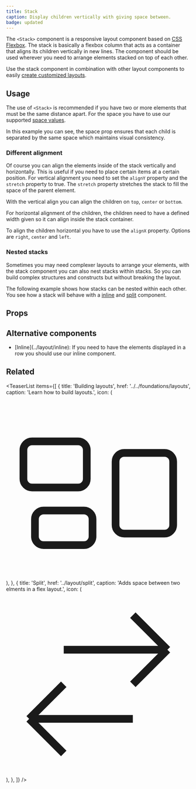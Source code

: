 ```yaml
---
title: Stack
caption: Display children vertically with giving space between.
badge: updated
---
```


The `<Stack>` component is a responsive layout component based on [CSS Flexbox](https://developer.mozilla.org/en-US/docs/Learn/CSS/CSS_layout/Flexbox). The stack is basically a flexbox column that acts as a container that aligns its children vertically in new lines. The component should be used wherever you need to arrange elements stacked on top of each other.

Use the stack component in combination with other layout components to easily [create customized layouts](../../foundations/layouts).

## Usage

The use of `<Stack>` is recommended if you have two or more elements that must be the same distance apart. For the space you have to use our supported [space values](../../introduction/design-tokens#spacing).

In this example you can see, the space prop ensures that each child is separated by the same space which maintains visual consistency.

<ComponentDemo file="./stack-spacing.demo.tsx" />

### Different alignment

Of course you can align the elements inside of the stack vertically and horizontally. This is useful if you need to place certain items at a certain position. For vertical alignment you need to set the `alignY` property and the `stretch` property to true. The `stretch` property stretches the stack to fill the space of the parent element.

With the vertical align you can align the children on `top`, `center` or `bottom`.

<ComponentDemo file="./stack-vertical.demo.tsx" />

For horizontal alignment of the children, the children need to have a defined width given so it can align inside the stack container.

To align the children horizontal you have to use the `alignX` property. Options are `right`, `center` and `left`.

<ComponentDemo file="./stack-horizontal.demo.tsx" />

### Nested stacks

Sometimes you may need complexer layouts to arrange your elements, with the stack component you can also nest stacks within stacks. So you can build complex structures and constructs but without breaking the layout.

The following example shows how stacks can be nested within each other. You see how a stack will behave with a [inline](../layout/inline) and [split](../layout/split) component.

<ComponentDemo file="./stack-nested.demo.tsx" />

## Props

<StorybookHintMessage component={title} />

<PropsTable component={title} />

## Alternative components

<ul>
  <li>
    [Inline](../layout/inline): If you need to have the elements displayed in a
    row you should use our inline component.
  </li>
</ul>

## Related

<TeaserList
  items={[
    {
      title: 'Building layouts',
      href: '../../foundations/layouts',
      caption: 'Learn how to build layouts.',
      icon: (
        <svg
          xmlns="http://www.w3.org/2000/svg"
          fill="none"
          viewBox="0 0 24 24"
          strokeWidth={1.5}
          stroke="currentColor"
          className="size-6"
        >
          <path
            strokeLinecap="round"
            strokeLinejoin="round"
            d="M2.25 7.125C2.25 6.504 2.754 6 3.375 6h6c.621 0 1.125.504 1.125 1.125v3.75c0 .621-.504 1.125-1.125 1.125h-6a1.125 1.125 0 0 1-1.125-1.125v-3.75ZM14.25 8.625c0-.621.504-1.125 1.125-1.125h5.25c.621 0 1.125.504 1.125 1.125v8.25c0 .621-.504 1.125-1.125 1.125h-5.25a1.125 1.125 0 0 1-1.125-1.125v-8.25ZM3.75 16.125c0-.621.504-1.125 1.125-1.125h5.25c.621 0 1.125.504 1.125 1.125v2.25c0 .621-.504 1.125-1.125 1.125h-5.25a1.125 1.125 0 0 1-1.125-1.125v-2.25Z"
          />
        </svg>
      ),
    },
    {
      title: 'Split',
      href: '../layout/split',
      caption: 'Adds space between two elments in a flex layout.',
      icon: (
        <svg
          xmlns="http://www.w3.org/2000/svg"
          fill="none"
          viewBox="0 0 24 24"
          strokeWidth={1.5}
          stroke="currentColor"
          className="size-6"
        >
          <path
            strokeLinecap="round"
            strokeLinejoin="round"
            d="M7.5 21 3 16.5m0 0L7.5 12M3 16.5h13.5m0-13.5L21 7.5m0 0L16.5 12M21 7.5H7.5"
          />
        </svg>
      ),
    },
  ]}
/>
